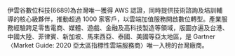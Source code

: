 伊雲谷數位科技(6689)為台灣唯一獲得 AWS 認證，同時提供技術諮詢及培訓輔導的核心級夥伴，推動超過 1000 家客戶，以雲端加值服務開啟數位轉型。產業服務經驗跨足零售電商、媒體、遊戲、金融及高科技製造等領域，版圖亦遍及台港、中國大陸、菲律賓、新加坡、馬來西亞、泰國、美國等亞太地區，是 Gartner〈Market Guide: 2020 亞太區指標性雲端服務商〉唯一入榜的台灣廠商。
